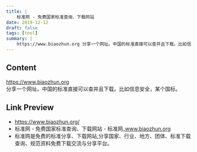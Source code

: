 ```yaml
---
title: |
    标准网 - 免费国家标准查询、下载网站
date: 2019-12-12
draft: false
tags: [tool]
summary: |
    https://www.biaozhun.org 分享一个网址。中国的标准直接可以查并且下载。比如信息安全，某个国标。
---
```


## Content

https://www.biaozhun.org      
分享一个网址。中国的标准直接可以查并且下载。比如信息安全，某个国标。

## Link Preview

- https://www.biaozhun.org/
- 标准网 - 免费国家标准查询、下载网站 - 标准网_www.biaozhun.org
- 标准网是免费的标准分享、下载网站,分享国家、行业、地方、团体、标准下载查询、规范资料免费下载交流与分享平台。
